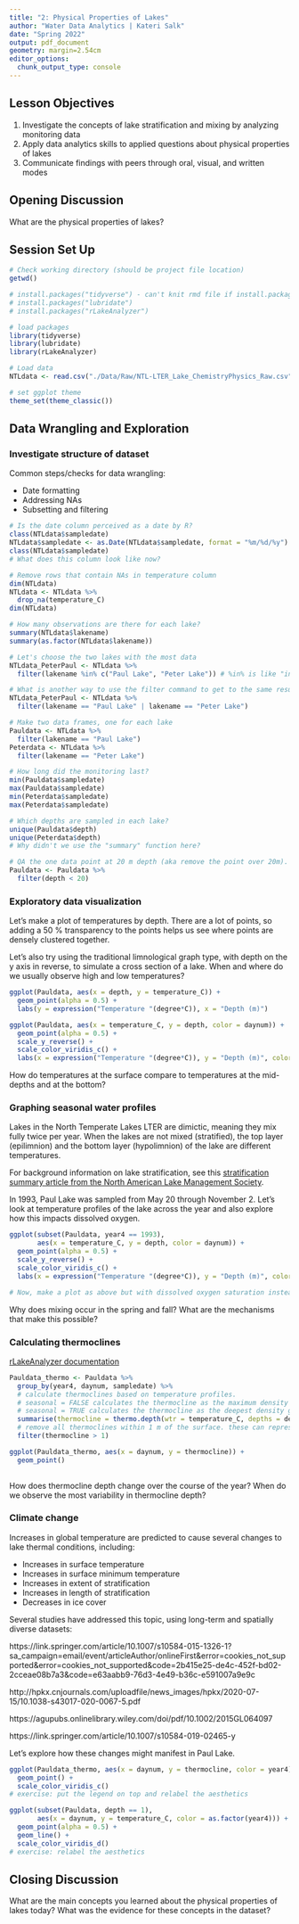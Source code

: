 ```yaml
---
title: "2: Physical Properties of Lakes"
author: "Water Data Analytics | Kateri Salk"
date: "Spring 2022"
output: pdf_document
geometry: margin=2.54cm
editor_options: 
  chunk_output_type: console
---
```


## Lesson Objectives
1. Investigate the concepts of lake stratification and mixing by analyzing monitoring data
2. Apply data analytics skills to applied questions about physical properties of lakes
3. Communicate findings with peers through oral, visual, and written modes

## Opening Discussion

What are the physical properties of lakes?

## Session Set Up
```r
# Check working directory (should be project file location)
getwd()

# install.packages("tidyverse") - can't knit rmd file if install.packages is uncommented
# install.packages("lubridate")
# install.packages("rLakeAnalyzer")

# load packages
library(tidyverse)
library(lubridate)
library(rLakeAnalyzer)

# Load data
NTLdata <- read.csv("./Data/Raw/NTL-LTER_Lake_ChemistryPhysics_Raw.csv")

# set ggplot theme
theme_set(theme_classic())
```

## Data Wrangling and Exploration

### Investigate structure of dataset

Common steps/checks for data wrangling: 

* Date formatting
* Addressing NAs
* Subsetting and filtering 

```r
# Is the date column perceived as a date by R?
class(NTLdata$sampledate)
NTLdata$sampledate <- as.Date(NTLdata$sampledate, format = "%m/%d/%y") # provide format as it exists before change
class(NTLdata$sampledate)
# What does this column look like now?

# Remove rows that contain NAs in temperature column
dim(NTLdata)
NTLdata <- NTLdata %>%
  drop_na(temperature_C)
dim(NTLdata)  

# How many observations are there for each lake?
summary(NTLdata$lakename)
summary(as.factor(NTLdata$lakename))

# Let's choose the two lakes with the most data
NTLdata_PeterPaul <- NTLdata %>%
  filter(lakename %in% c("Paul Lake", "Peter Lake")) # %in% is like "includes"

# What is another way to use the filter command to get to the same result?
NTLdata_PeterPaul <- NTLdata %>%
  filter(lakename == "Paul Lake" | lakename == "Peter Lake")

# Make two data frames, one for each lake
Pauldata <- NTLdata %>%
  filter(lakename == "Paul Lake")
Peterdata <- NTLdata %>%
  filter(lakename == "Peter Lake")

# How long did the monitoring last?
min(Pauldata$sampledate)
max(Pauldata$sampledate)
min(Peterdata$sampledate)
max(Peterdata$sampledate)

# Which depths are sampled in each lake?
unique(Pauldata$depth)
unique(Peterdata$depth)
# Why didn't we use the "summary" function here?

# QA the one data point at 20 m depth (aka remove the point over 20m). 
Pauldata <- Pauldata %>%
  filter(depth < 20)

```

### Exploratory data visualization

Let's make a plot of temperatures by depth. There are a lot of points, so adding a 50 % transparency to the points helps us see where points are densely clustered together.

Let's also try using the traditional limnological graph type, with depth on the y axis in reverse, to simulate a cross section of a lake. When and where do we usually observe high and low temperatures?
```r
ggplot(Pauldata, aes(x = depth, y = temperature_C)) + 
  geom_point(alpha = 0.5) +
  labs(y = expression("Temperature "(degree*C)), x = "Depth (m)")

ggplot(Pauldata, aes(x = temperature_C, y = depth, color = daynum)) +
  geom_point(alpha = 0.5) +
  scale_y_reverse() +
  scale_color_viridis_c() +
  labs(x = expression("Temperature "(degree*C)), y = "Depth (m)", color = "DOY")

```

How do temperatures at the surface compare to temperatures at the mid-depths and at the bottom?
<add notes here>


### Graphing seasonal water profiles

Lakes in the North Temperate Lakes LTER are dimictic, meaning they mix fully twice per year. When the lakes are not mixed (stratified), the top layer (epilimnion) and the bottom layer (hypolimnion) of the lake are different temperatures.

For background information on lake stratification, see this [stratification summary article from the North American Lake Management Society](https://www.nalms.org/secchidipin/monitoring-methods/temperature-and-oxygen/).


In 1993, Paul Lake was sampled from May 20 through November 2. Let's look at temperature profiles of the lake across the year and also explore how this impacts dissolved oxygen.

```r
ggplot(subset(Pauldata, year4 == 1993), 
       aes(x = temperature_C, y = depth, color = daynum)) +
  geom_point(alpha = 0.5) +
  scale_y_reverse() +
  scale_color_viridis_c() +
  labs(x = expression("Temperature "(degree*C)), y = "Depth (m)", color = "DOY") 

# Now, make a plot as above but with dissolved oxygen saturation instead of temperature.


```

Why does mixing occur in the spring and fall? What are the mechanisms that make this possible?
<add notes here>



### Calculating thermoclines

[rLakeAnalyzer documentation](https://cran.r-project.org/web/packages/rLakeAnalyzer/rLakeAnalyzer.pdf)

```r
Pauldata_thermo <- Pauldata %>%
  group_by(year4, daynum, sampledate) %>%
  # calculate thermoclines based on temperature profiles. 
  # seasonal = FALSE calculates the thermocline as the maximum density gradient
  # seasonal = TRUE calculates the thermocline as the deepest density gradient
  summarise(thermocline = thermo.depth(wtr = temperature_C, depths = depth, seasonal = FALSE)) %>%
  # remove all thermoclines within 1 m of the surface. these can represent transient stratification.
  filter(thermocline > 1)

ggplot(Pauldata_thermo, aes(x = daynum, y = thermocline)) +
  geom_point() 
  
```

How does thermocline depth change over the course of the year? When do we observe the most variability in thermocline depth?
<add notes here>


### Climate change

Increases in global temperature are predicted to cause several changes to lake thermal conditions, including: 

* Increases in surface temperature
* Increases in surface minimum temperature
* Increases in extent of stratification
* Increases in length of stratification
* Decreases in ice cover

Several studies have addressed this topic, using long-term and spatially diverse datasets: 

https://link.springer.com/article/10.1007/s10584-015-1326-1?sa_campaign=email/event/articleAuthor/onlineFirst&error=cookies_not_supported&error=cookies_not_supported&code=2b415e25-de4c-452f-bd02-2cceae08b7a3&code=e63aabb9-76d3-4e49-b36c-e591007a9e9c

http://hpkx.cnjournals.com/uploadfile/news_images/hpkx/2020-07-15/10.1038-s43017-020-0067-5.pdf

https://agupubs.onlinelibrary.wiley.com/doi/pdf/10.1002/2015GL064097

https://link.springer.com/article/10.1007/s10584-019-02465-y

Let's explore how these changes might manifest in Paul Lake. 
```r
ggplot(Pauldata_thermo, aes(x = daynum, y = thermocline, color = year4)) +
  geom_point() +
  scale_color_viridis_c()
# exercise: put the legend on top and relabel the aesthetics

ggplot(subset(Pauldata, depth == 1),
       aes(x = daynum, y = temperature_C, color = as.factor(year4))) +
  geom_point(alpha = 0.5) +
  geom_line() +
  scale_color_viridis_d()
# exercise: relabel the aesthetics

```

## Closing Discussion

What are the main concepts you learned about the physical properties of lakes today? What was the evidence for these concepts in the dataset?
